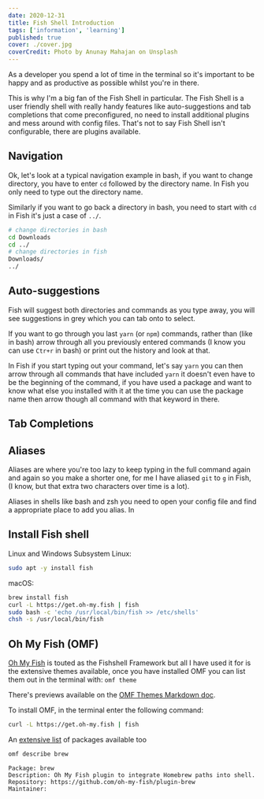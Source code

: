 ```yaml
---
date: 2020-12-31
title: Fish Shell Introduction
tags: ['information', 'learning']
published: true
cover: ./cover.jpg
coverCredit: Photo by Anunay Mahajan on Unsplash
---
```


As a developer you spend a lot of time in the terminal so it's
important to be happy and as productive as possible whilst you're in
there.

This is why I'm a big fan of the Fish Shell in particular. The Fish
Shell is a user friendly shell with really handy features like
auto-suggestions and tab completions that come preconfigured, no need
to install additional plugins and mess around with config files.
That's not to say Fish Shell isn't configurable, there are plugins
available.

## Navigation

Ok, let's look at a typical navigation example in bash, if you want to
change directory, you have to enter `cd` followed by the directory
name. In Fish you only need to type out the directory name.

Similarly if you want to go back a directory in bash, you need to
start with `cd` in Fish it's just a case of `../`.

```bash
# change directories in bash
cd Downloads
cd ../
# change directories in fish
Downloads/
../
```

## Auto-suggestions

Fish will suggest both directories and commands as you type away, you
will see suggestions in grey which you can tab onto to select.

If you want to go through you last `yarn` (or `npm`) commands, rather
than (like in bash) arrow through all you previously entered commands
(I know you can use `Ctr+r` in bash) or print out the history and look
at that.

In Fish if you start typing out your command, let's say `yarn` you can
then arrow through all commands that have included `yarn` it doesn't
even have to be the beginning of the command, if you have used a
package and want to know what else you installed with it at the time
you can use the package name then arrow though all command with that
keyword in there.

## Tab Completions

## Aliases

Aliases are where you're too lazy to keep typing in the full command
again and again so you make a shorter one, for me I have aliased `git`
to `g` in Fish, (I know, but that extra two characters over time is a
lot).

Aliases in shells like bash and zsh you need to open your config file
and find a appropriate place to add you alias. In

## Install Fish shell

Linux and Windows Subsystem Linux:

```bash
sudo apt -y install fish
```

macOS:

```bash
brew install fish
curl -L https://get.oh-my.fish | fish
sudo bash -c 'echo /usr/local/bin/fish >> /etc/shells'
chsh -s /usr/local/bin/fish
```

## Oh My Fish (OMF)

[Oh My Fish] is touted as the Fishshell Framework but all I have used
it for is the extensive themes available, once you have installed OMF
you can list them out in the terminal with: `omf theme`

There's previews available on the [OMF Themes Markdown doc].

To install OMF, in the terminal enter the following command:

```bash
curl -L https://get.oh-my.fish | fish
```

An [extensive list] of packages available too

```bash
omf describe brew
```

```text
Package: brew
Description: Oh My Fish plugin to integrate Homebrew paths into shell.
Repository: https://github.com/oh-my-fish/plugin-brew
Maintainer:
```

<!-- Links -->

[omf themes markdown doc]:
  https://github.com/oh-my-fish/oh-my-fish/blob/master/docs/Themes.md
[extensive list]:
  https://github.com/oh-my-fish/packages-main/tree/master/packages
[oh my fish]: https://github.com/oh-my-fish/oh-my-fish
